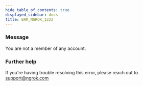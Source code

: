 ```yaml
---
hide_table_of_contents: true
displayed_sidebar: docs
title: ERR_NGROK_1222
---
```


### Message

You are not a member of any account.

<ErrorDetails />

### Further help

If you're having trouble resolving this error, please reach out to [support@ngrok.com](mailto:support@ngrok.com?subject=Help%20with%20ERR_NGROK_1222)
